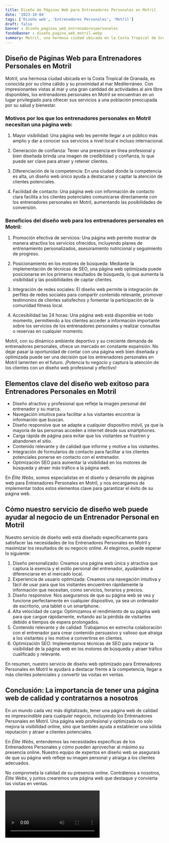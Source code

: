 ```yaml
---
title: Diseño de Páginas Web para Entrenadores Personales en Motril
date: '2023-10-04'
tags: ['Diseño web', 'Entrenadores Personales', 'Motril']
draft: false
banner : diseño_paginas_web_entrenadorespersonales
fondoBanner : diseño_pagina_web_motril.webp
summary: Motril, una hermosa ciudad ubicada en la Costa Tropical de Granada, es conocida por su clima cálido y su proximidad al mar Mediterráneo. Con impresionantes vistas al mar y una gran cantidad de actividades al aire libre disponibles, los entrenadores personales en Motril se encuentran en un lugar privilegiado para ofrecer sus servicios a una población preocupada por su salud y bienestar.
---
```


## Diseño de Páginas Web para Entrenadores Personales en Motril

Motril, una hermosa ciudad ubicada en la Costa Tropical de Granada, es conocida por su clima cálido y su proximidad al mar Mediterráneo. Con impresionantes vistas al mar y una gran cantidad de actividades al aire libre disponibles, los entrenadores personales en Motril se encuentran en un lugar privilegiado para ofrecer sus servicios a una población preocupada por su salud y bienestar.

### Motivos por los que los entrenadores personales en Motril necesitan una página web:

1. Mayor visibilidad: Una página web les permite llegar a un público más amplio y dar a conocer sus servicios a nivel local e incluso internacional.

2. Generación de confianza: Tener una presencia en línea profesional y bien diseñada brinda una imagen de credibilidad y confianza, lo que puede ser clave para atraer y retener clientes.

3. Diferenciación de la competencia: En una ciudad donde la competencia es alta, un diseño web único ayuda a destacarse y captar la atención de clientes potenciales.

4. Facilidad de contacto: Una página web con información de contacto clara facilita a los clientes potenciales comunicarse directamente con los entrenadores personales en Motril, aumentando las posibilidades de conversión.

### Beneficios del diseño web para los entrenadores personales en Motril:

1. Promoción efectiva de servicios: Una página web permite mostrar de manera atractiva los servicios ofrecidos, incluyendo planes de entrenamiento personalizados, asesoramiento nutricional y seguimiento de progreso.

2. Posicionamiento en los motores de búsqueda: Mediante la implementación de técnicas de SEO, una página web optimizada puede posicionarse en los primeros resultados de búsqueda, lo que aumenta la visibilidad y las posibilidades de captar clientes.

3. Integración de redes sociales: El diseño web permite la integración de perfiles de redes sociales para compartir contenido relevante, promover testimonios de clientes satisfechos y fomentar la participación de la comunidad fitness local.

4. Accesibilidad las 24 horas: Una página web está disponible en todo momento, permitiendo a los clientes acceder a información importante sobre los servicios de los entrenadores personales y realizar consultas o reservas en cualquier momento.

Motril, con su dinámico ambiente deportivo y su creciente demanda de entrenadores personales, ofrece un mercado en constante expansión. No dejar pasar la oportunidad de contar con una página web bien diseñada y optimizada puede ser una decisión que los entrenadores personales en Motril lamenten en el futuro. ¡Potencia tu negocio y captura la atención de los clientes con un diseño web profesional y efectivo!

<GifSeo />

<Cta />

## Elementos clave del diseño web exitoso para Entrenadores Personales en Motril

-  Diseño atractivo y profesional que refleje la imagen personal del entrenador y su marca.
-  Navegación intuitiva para facilitar a los visitantes encontrar la información que buscan.
-  Diseño responsive que se adapte a cualquier dispositivo móvil, ya que la mayoría de las personas acceden a internet desde sus smartphones.
-  Carga rápida de página para evitar que los visitantes se frustren y abandonen el sitio.
-  Contenido relevante y de calidad que informe y motive a los visitantes.
-  Integración de formularios de contacto para facilitar a los clientes potenciales ponerse en contacto con el entrenador.
-  Optimización SEO para aumentar la visibilidad en los motores de búsqueda y atraer más tráfico a la página web.

En *Élite Webs*, somos especialistas en el diseño y desarrollo de páginas web para Entrenadores Personales en Motril, y nos encargamos de implementar todos estos elementos clave para garantizar el éxito de su página web.

## Cómo nuestro servicio de diseño web puede ayudar al negocio de un Entrenador Personal en Motril

Nuestro servicio de diseño web está diseñado específicamente para satisfacer las necesidades de los Entrenadores Personales en Motril y maximizar los resultados de su negocio online. Al elegirnos, puede esperar lo siguiente:

1. Diseño personalizado: Creamos una página web única y atractiva que captura la esencia y el estilo personal del entrenador, ayudándole a diferenciarse en el mercado local.
2. Experiencia de usuario optimizada: Creamos una navegación intuitiva y fácil de usar para que los visitantes encuentren rápidamente la información que necesitan, como servicios, horarios y precios.
3. Diseño responsive: Nos aseguramos de que su página web se vea y funcione perfectamente en cualquier dispositivo, ya sea un ordenador de escritorio, una tablet o un smartphone.
4. Alta velocidad de carga: Optimizamos el rendimiento de su página web para que cargue rápidamente, evitando así la pérdida de visitantes debido a tiempos de espera prolongados.
5. Contenido relevante y de calidad: Trabajamos en estrecha colaboración con el entrenador para crear contenido persuasivo y valioso que atraiga a los visitantes y les motive a convertirse en clientes.
6. Optimización SEO: Implementamos técnicas de SEO para mejorar la visibilidad de la página web en los motores de búsqueda y atraer tráfico cualificado y relevante.

En resumen, nuestro servicio de diseño web optimizado para Entrenadores Personales en Motril le ayudará a destacar frente a la competencia, llegar a más clientes potenciales y convertir las visitas en ventas.

## Conclusión: La importancia de tener una página web de calidad y contratarnos a nosotros

En un mundo cada vez más digitalizado, tener una página web de calidad es imprescindible para cualquier negocio, incluyendo los Entrenadores Personales en Motril. Una página web profesional y optimizada no solo mejora la visibilidad online, sino que también ayuda a establecer una sólida reputación y atraer a clientes potenciales.

En *Élite Webs*, entendemos las necesidades específicas de los Entrenadores Personales y cómo pueden aprovechar al máximo su presencia online. Nuestro equipo de expertos en diseño web se asegurará de que su página web refleje su imagen personal y atraiga a los clientes adecuados.

No comprometa la calidad de su presencia online. Contrátenos a nosotros, *Élite Webs*, y juntos crearemos una página web que destaque y convierta las visitas en ventas.

<Video />

<CtaBot job='Entrenadores Personales' city='Motril'/>

<Gmaps query='Motril+españa+maps' />